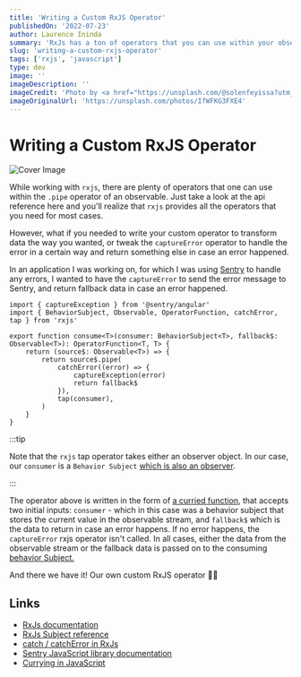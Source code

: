 ```yaml
---
title: 'Writing a Custom RxJS Operator'
publishedOn: '2022-07-23'
author: Laurence Ininda
summary: 'RxJs has a ton of operators that you can use within your observable streams. But how would you approach writing your own custom operators for some specific use case?'
slug: 'writing-a-custom-rxjs-operator'
tags: ['rxjs', 'javascript']
type: dev
image: ''
imageDescription: ''
imageCredit: 'Photo by <a href="https://unsplash.com/@solenfeyissa?utm_source=unsplash&utm_medium=referral&utm_content=creditCopyText">Solen Feyissa</a> on <a href="https://unsplash.com/s/photos/flow?utm_source=unsplash&utm_medium=referral&utm_content=creditCopyText">Unsplash</a>'
imageOriginalUrl: 'https://unsplash.com/photos/IfWFKG3FXE4'
---
```


# Writing a Custom RxJS Operator

![Cover Image](/assets/post-covers/writing-a-custom-rxjs-operator.jpeg)

While working with `rxjs`, there are plenty of operators that one can use within the `.pipe` operator of an observable. Just take a look at the api reference here and you'll realize that `rxjs` provides all the operators that you need for most cases.

However, what if you needed to write your custom operator to transform data the way you wanted, or tweak the `captureError` operator to handle the error in a certain way and return something else in case an error happened.

In an application I was working on, for which I was using [Sentry](https://docs.sentry.io/) to handle any errors, I wanted to have the `captureError` to send the error message to Sentry, and return fallback data in case an error happened.

```tsx
import { captureException } from '@sentry/angular'
import { BehaviorSubject, Observable, OperatorFunction, catchError, tap } from 'rxjs'

export function consume<T>(consumer: BehaviorSubject<T>, fallback$: Observable<T>): OperatorFunction<T, T> {
    return (source$: Observable<T>) => {
        return source$.pipe(
            catchError((error) => {
                captureException(error)
                return fallback$
            }),
            tap(consumer),
        )
    }
}
```

:::tip

Note that the `rxjs` tap operator takes either an observer object. In our case, our `consumer` is a `Behavior Subject` [which is also an observer](https://rxjs.dev/guide/subject).

:::

The operator above is written in the form of [a curried function](https://javascript.info/currying-partials), that accepts two initial inputs: `consumer` - which in this case was a behavior subject that stores the current value in the observable stream, and `fallback$` which is the data to return in case an error happens. If no error happens, the `captureError` rxjs operator isn't called. In all cases, either the data from the observable stream or the fallback data is passed on to the consuming [behavior Subject.](https://rxjs.dev/api/index/class/BehaviorSubject)

And there we have it! Our own custom RxJS operator 🧞‍♂️

## Links

-   [RxJs documentation](https://rxjs.dev/)
-   [RxJs Subject reference](https://rxjs.dev/api/index/class/Subject)
-   [catch / catchError in RxJs](https://www.learnrxjs.io/learn-rxjs/operators/error_handling/catch)
-   [Sentry JavaScript library documentation](https://docs.sentry.io/platforms/javascript/)
-   [Currying in JavaScript](https://javascript.info/currying-partials)
